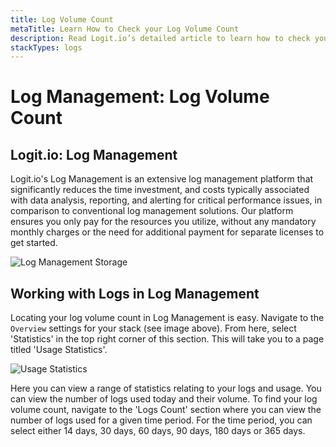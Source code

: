 ```yaml
---
title: Log Volume Count
metaTitle: Learn How to Check your Log Volume Count
description: Read Logit.io’s detailed article to learn how to check your Log Management Log Volume count and other usage statistics.
stackTypes: logs
---
```


# Log Management: Log Volume Count

## Logit.io: Log Management

Logit.io's Log Management is an extensive log management platform that 
significantly reduces the time investment, and costs typically associated 
with data analysis, reporting, and alerting for critical performance issues, 
in comparison to conventional log management solutions. Our platform ensures 
you only pay for the resources you utilize, without any mandatory monthly 
charges or the need for additional payment for separate licenses to get started.

![Log Management Storage](@/images/help/log-management/storage/log-management-storage.png)

## Working with Logs in Log Management

Locating your log volume count in Log Management is easy. Navigate to the `Overview` 
settings for your stack (see image above). From here, select 'Statistics' in 
the top right corner of this section. This will take you to a page titled 'Usage Statistics'.

![Usage Statistics](@/images/help/log-management/storage/usage-statistics.png)

Here you can view a range of statistics relating to your logs and usage. 
You can view the number of logs used today and their volume. To find your 
log volume count, navigate to the 'Logs Count' section where you can view 
the number of logs used for a given time period. For the time period, you 
can select either 14 days, 30 days, 60 days, 90 days, 180 days or 365 days. 